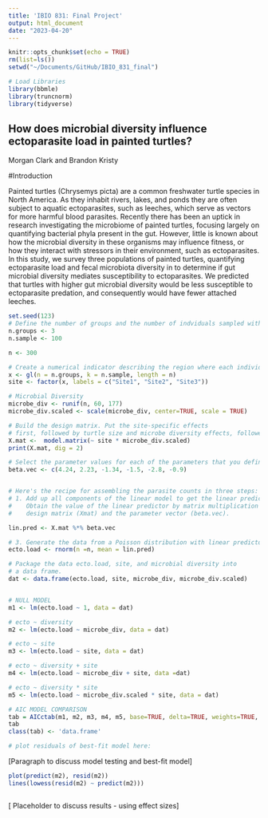 ```yaml
---
title: 'IBIO 831: Final Project'
output: html_document
date: "2023-04-20"
---
```


```r
knitr::opts_chunk$set(echo = TRUE)
rm(list=ls())
setwd("~/Documents/GitHub/IBIO_831_final")

# Load Libraries
library(bbmle)
library(truncnorm)
library(tidyverse)

```

## How does microbial diversity influence ectoparasite load in painted turtles? 
Morgan Clark and Brandon Kristy 

#Introduction

Painted turtles (Chrysemys picta) are a common freshwater turtle species 
in North America. As they inhabit rivers, lakes, and ponds they are often subject to aquatic 
ectoparasites, such as leeches, which serve as vectors for more harmful blood parasites. Recently there has been an uptick in research investigating the microbiome of painted turtles, focusing largely on quantifying bacterial phyla present in the gut. However, little is known about how the microbial diversity in these organisms may influence fitness, or how they interact with stressors in their environment, such as ectoparasites. In this study, we survey three populations of painted turtles, quantifying ectoparasite load and fecal microbiota diversity in to determine if gut microbial diversity mediates susceptibility to ectoparasites. We predicted that turtles with higher gut microbial diversity would be less susceptible to ectoparasite predation, and consequently would have fewer attached leeches. 


```r
set.seed(123)
# Define the number of groups and the number of indviduals sampled within each group
n.groups <- 3
n.sample <- 100

n <- 300

# Create a numerical indicator describing the region where each individual was recovered
x <- gl(n = n.groups, k = n.sample, length = n)
site <- factor(x, labels = c("Site1", "Site2", "Site3")) 

# Microbial Diversity
microbe_div <- runif(n, 60, 177)
microbe_div.scaled <- scale(microbe_div, center=TRUE, scale = TRUE)

# Build the design matrix. Put the site-specific effects
# first, followed by turtle size and microbe diversity effects, followed by their interactions. 
X.mat <-  model.matrix(~ site * microbe_div.scaled)
print(X.mat, dig = 2)  

# Select the parameter values for each of the parameters that you defined
beta.vec <- c(4.24, 2.23, -1.34, -1.5, -2.8, -0.9)


# Here's the recipe for assembling the parasite counts in three steps: 
# 1. Add up all components of the linear model to get the linear predictor, which is the #    expected parasite count on a (natural) log scale
#    Obtain the value of the linear predictor by matrix multiplication of the 
#    design matrix (Xmat) and the parameter vector (beta.vec).  

lin.pred <- X.mat %*% beta.vec

# 3. Generate the data from a Poisson distribution with linear predictor as the mean.
ecto.load <- rnorm(n =n, mean = lin.pred)

# Package the data ecto.load, site, and microbial diversity into
# a data frame.
dat <- data.frame(ecto.load, site, microbe_div, microbe_div.scaled)
```

```r


```

```r
# NULL MODEL
m1 <- lm(ecto.load ~ 1, data = dat)

# ecto ~ diversity
m2 <- lm(ecto.load ~ microbe_div, data = dat)

# ecto ~ site 
m3 <- lm(ecto.load ~ site, data = dat)

# ecto ~ diversity + site
m4 <- lm(ecto.load ~ microbe_div + site, data =dat)

# ecto ~ diversity * site
m5 <- lm(ecto.load ~ microbe_div.scaled * site, data = dat)
```

```r
# AIC MODEL COMPARISON
tab = AICctab(m1, m2, m3, m4, m5, base=TRUE, delta=TRUE, weights=TRUE, logLik=TRUE)
tab
class(tab) <- 'data.frame'


```

```r
# plot residuals of best-fit model here:


```
[Paragraph to discuss model testing and best-fit model]

```r
plot(predict(m2), resid(m2))
lines(lowess(resid(m2) ~ predict(m2)))


```

```r



```
[ Placeholder to discuss results - using effect sizes]
